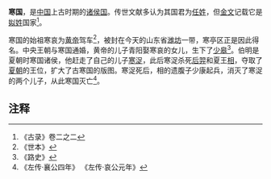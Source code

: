 {{not|大韩民国}}
'''寒国'''，是[[中国|中国]]上古时期的[[诸侯国|诸侯国]]。传世文献多认为其国君为[[任姓|任姓]]，但[[金文|金文]]记载它是[[姒姓|姒姓]]国家<ref>《古录》卷二之二</ref>。

寒国的始祖寒哀为[[黄帝|黄帝]]驾车<ref>《世本》</ref>，被封在今天的山东省[[潍坊|潍坊]]一带，寒亭区正是因此得名。中央王朝与寒国通婚，黄帝的儿子青阳娶寒哀的女儿，生下了[[少皋|少皋]]<ref>《路史》</ref>。伯明是夏朝时寒国诸侯，他赶走了自己的儿子[[寒浞|寒浞]]，此后寒浞杀死[[后羿_(夏朝)|后羿]]和夏王[[相_(夏朝)|相]]，夺取了[[夏朝|夏朝]]的王位，扩大了古寒国的版图。寒浞死后，相的遗腹子少康起兵，消灭了寒浞的两个儿子，从此寒国灭亡<ref>《左传·襄公四年》 《左传·哀公元年》</ref>。

==注释==
<references/>

{{中国历史小作品}}
{{山东省先秦列国|cat|H寒}}